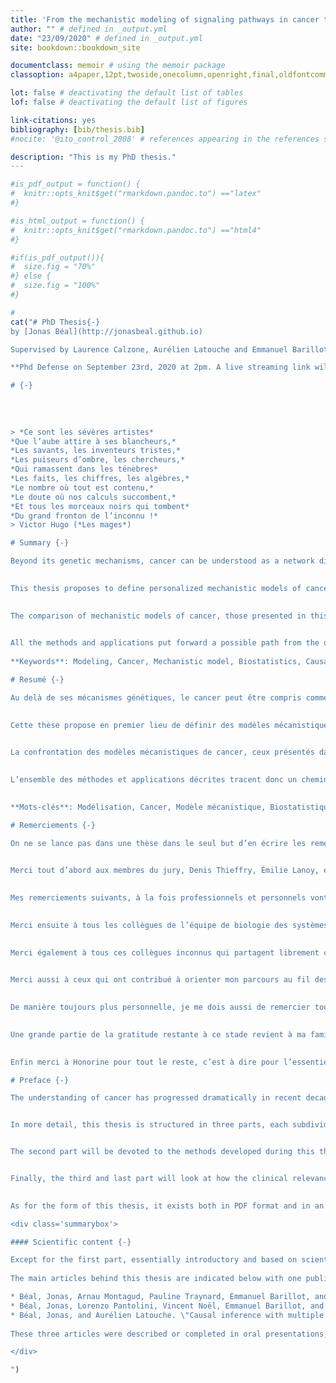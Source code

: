```yaml
--- 
title: 'From the mechanistic modeling of signaling pathways in cancer to the interpretation of models and their contributions: clinical applications and statistical evaluation'
author: "" # defined in _output.yml
date: "23/09/2020" # defined in _output.yml
site: bookdown::bookdown_site

documentclass: memoir # using the memoir package
classoption: a4paper,12pt,twoside,onecolumn,openright,final,oldfontcommands

lot: false # deactivating the default list of tables
lof: false # deactivating the default list of figures

link-citations: yes
bibliography: [bib/thesis.bib]
#nocite: '@ito_control_2008' # references appearing in the references section but not in text

description: "This is my PhD thesis."
---
```


```r
#is_pdf_output = function() {
#  knitr::opts_knit$get("rmarkdown.pandoc.to") =="latex"
#}
```

```r
#is_html_output = function() {
#  knitr::opts_knit$get("rmarkdown.pandoc.to") =="html4"
#}
```

```r
#if(is_pdf_output()){
#  size.fig = "70%"
#} else {
#  size.fig = "100%"
#}


```

```r
#
cat("# PhD Thesis{-}
by [Jonas Béal](http://jonasbeal.github.io)

Supervised by Laurence Calzone, Aurélien Latouche and Emmanuel Barillot.

**Phd Defense on September 23rd, 2020 at 2pm. A live streaming link will be posted here**: https://www.twitch.tv/jonasbeal

# {-}
  
  
  
  
> *Ce sont les sévères artistes*  
*Que l’aube attire à ses blancheurs,*  
*Les savants, les inventeurs tristes,*  
*Les puiseurs d’ombre, les chercheurs,*  
*Qui ramassent dans les ténèbres*  
*Les faits, les chiffres, les algèbres,*  
*Le nombre où tout est contenu,*  
*Le doute où nos calculs succombent,*  
*Et tous les morceaux noirs qui tombent*  
*Du grand fronton de l’inconnu !*  
> Victor Hugo (*Les mages*)

# Summary {-}

Beyond its genetic mechanisms, cancer can be understood as a network disease that often results from the interactions between different perturbations in a cellular regulatory network.  The dynamics of these networks and associated signaling pathways are complex and require integrated approaches. One approach is to design mechanistic models that translate the biological knowledge of networks in mathematical terms to simulate computationally the molecular features of cancers. However, these models only reflect the general mechanisms at work in cancers.  
  

This thesis proposes to define personalized mechanistic models of cancer. A generic model is first defined in a logical (or Boolean) formalism, before using omics data (mutations, RNA, proteins) from patients or cell lines in order to make the model specific to each one profile. These personalized models can then be compared with the clinical data of patients in order to validate them. The response to treatment is investigated in particular in this thesis. The explicit representation of the molecular mechanisms by these models allows to simulate the effect of different treatments according to their targets and to verify if the sensitivity of a patient to a drug is well predicted by the corresponding personalized model. An example concerning the response to BRAF inhibitors in melanomas and colorectal cancers is thus presented.  
  

The comparison of mechanistic models of cancer, those presented in this thesis and others, with clinical data also encourages a rigorous evaluation of their possible benefits in the context of medical use. The quantification and interpretation of the prognostic value of outputs of some mechanistic models is briefly presented before focusing on the particular case of models able to recommend the best treatment for each patient according to his molecular profile. A theoretical framework is defined to extend causal inference methods to the evaluation of such precision medicine algorithms. An illustration is provided using simulated data and patient derived xenografts.  
  

All the methods and applications put forward a possible path from the design of mechanistic models of cancer to their evaluation using statistical models emulating clinical trials. As such, this thesis provides one framework for the implementation of precision medicine in oncology.  
  
**Keywords**: Modeling, Cancer, Mechanistic model, Biostatistics, Causal inference, Precision medicine.

# Resumé {-}

Au delà de ses mécanismes génétiques, le cancer peut être compris comme une maladie de réseaux qui résulte souvent de l’interaction entre différentes perturbations dans un réseau de régulation cellulaire.  La dynamique de ces réseaux et des voies de signalisation associées est complexe et requiert des approches intégrées. Une d’entre elles est la conception de modèles dits mécanistiques qui traduisent mathématiquement la connaissance biologique des réseaux afin de pouvoir simuler le fonctionnement moléculaire des cancers informatiquement. Ces modèles ne traduisent cependant que les mécanismes généraux à l’oeuvre dans certains cancers en particulier.  
  

Cette thèse propose en premier lieu de définir des modèles mécanistiques personnalisés de cancer. Un modèle générique est  d’abord défini dans un formalisme logique (ou Booléen), avant d’utiliser les données omiques (mutations, ARN, protéines) de patients ou de lignées cellulaires afin de rendre le modèle spécifique à chacun. Ces modèles personnalisés peuvent ensuite être confrontés aux données cliniques de patients pour vérifier leur validité. Le cas de la réponse clinique aux traitements est exploré en particulier dans ce travail. La représentation explicite des mécanismes moléculaires par ces modèles permet en effet de simuler l’effet de différents traitements suivant leur mode d’action et de vérifier si la sensibilité d’un patient à un traitement est bien prédite par le modèle personnalisé correspondant. Un exemple concernant la réponse aux inhibiteurs de BRAF dans les mélanomes et cancers colorectaux est ainsi proposé.  
  

La confrontation des modèles mécanistiques de cancer, ceux présentés dans cette thèse et d’autres, aux données cliniques incite par ailleurs à évaluer rigoureusement leurs éventuels bénéfices dans la cadre d’une utilisation médicale. La quantification et l’interprétation de la valeur pronostique des biomarqueurs issus de certains modèles méchanistiques est brièvement présentée avant de se focaliser sur le cas particulier des modèles capables de sélectionner le meilleur traitement pour chaque patient en fonction des ses caractéristiques moléculaires. Un cadre théorique est proposé pour étendre les méthodes d’inférence causale à l’évaluation de tels algorithmes de médecine de précision. Une illustration est fournie à l’aide de données simulées et de xénogreffes dérivées de  patients.  
  

L’ensemble des méthodes et applications décrites tracent donc un chemin, de la conception de modèles mécanistiques de cancer à leur évaluation grâce à des modèles statistiques émulant des essais cliniques, proposant ainsi un cadre pour la mise en oeuvre de la médecine de précision en oncologie.  
  

**Mots-clés**: Modélisation, Cancer, Modèle mécanistique, Biostatistiques, Inférence causale, Médecine de précision.

# Remerciements {-}

On ne se lance pas dans une thèse dans le seul but d’en écrire les remerciements. C’est peut être un tort tant l’occasion est belle d’en profiter pour exprimer sa gratitude à tous ceux qui la méritent sans que l’on pense toujours à le leur dire. Je vais donc essayer de remercier tous ceux qui occupent mon esprit à l’heure où j’écris ces lignes, d’un bout à l’autre du spectre, de ceux sans qui cette thèse n’aurait pas été la même à ceux sans qui je serais bien différent.  
  

Merci tout d’abord aux membres du jury, Denis Thieffry, Émilie Lanoy, et en particulier aux rapporteurs Adeline Leclerq-Samson et Lodewyk Wessels, d’avoir accepté d’évaluer ce travail, contribuant ainsi à le rendre plus enrichissant pour moi. Merci également aux membres de mes comités de suivi de thèse Benno Schwikowski, Mélanie Prague et Xavier Paoletti pour leur regard extérieur et leurs remarques pertinentes et constructives.  
  

Mes remerciements suivants, à la fois professionnels et personnels vont à Laurence, Aurélien et Emmanuel pour avoir supervisé cette thèse en m’orientant sans me diriger, dans un juste équilibre d’encadrement et de liberté, chacun suivant ses spécificités. Merci en particulier à Laurence pour son inépuisable bienveillance, prodiguée avec générosité. Merci à Aurélien pour sa disponibilité et sa positivité, mot piégé s’il en est. Et enfin merci à Emmanuel pour sa capacité à prendre du recul.  
  

Merci ensuite à tous les collègues de l’équipe de biologie des systèmes, présents ou passés, particulièrement ceux avec lesquels j’ai pu collaborer directement. Merci à Arnau pour m’avoir inoculé son souci excessif de certains détails, à Vincent pour m’avoir enseigné certaines bonnes pratiques, à Pauline pour m’avoir accueilli à l’Institut et à Lorenzo pour m’avoir supporté. Merci plus largement à tous les membres de l’équipe qui ont fait de cette thèse une période d’échanges, scientifiques ou non : Nicolas, Mihaly, Cristobal, Andrei, Urczula, Céline, Laura, Loredana, Jane, Om, Marianyela, Christine, Maria, Inna. Mention spéciale à mes collègues de bureau successifs Loïc et Jonathan pour leur humour bienvenu et pour avoir toléré le mien. Merci de la même manière aux collègues de l’équipe STAMPM, tout spécialement à Bassirou et Alessandra pour m’avoir accueilli dans leur bureau mouvant de Saint-Cloud, mais aussi Christophe et Xavier (à nouveau) pour leur écoute et leurs conseils. Merci aux autres membres de l’U900, avec une pensée particulière pour Caroline, Kati et Yasmina dont le sens de l’organisation a contribué à me faciliter la vie.  
  

Merci également à tous ces collègues inconnus qui partagent librement connaissances, tutoriels, code informatique ou modèles typographiques. Ils forment une communauté virtuelle à l’impact bien réel.  
  

Merci aussi à ceux qui ont contribué à orienter mon parcours au fil des années, de Polytechnique à la biologie computationnelle. Je pense notamment à François et Fred chez Novadiscovery ainsi qu’à Vassily et Misko à l’EPFL.  
  

De manière toujours plus personnelle, je me dois aussi de remercier tous les amis qui ont fait de ces trois années un voyage agréable. Au sein de l’Institut tout d’abord, pour quelques repas avec Élise et Anne, au Collège des Ingénieurs, pour des discussions intellectuellement variées et rafraichissantes.  Merci ensuite à tous ces amis, connus à Saint-Étienne, Lyon, Palaiseau, Paris ou Lausanne, que se reconnaitront sans qu’il soit nécessaire de tous les nommer exhaustivement. Mention spéciale à Guillaume, Laurent, Reda, Michaël, Pierre, Etienne, Florian et Amélie pour m’avoir aidé ou réjoui plus souvent qu’à leur tour.  
  

Une grande partie de la gratitude restante à ce stade revient à ma famille pour son soutien sans faille. Merci à mes parents, frère, soeur et grand-mère pour m’avoir accompagné tout au long de mes études de leur curiosité et de leur fierté, autant de vent dans mes voiles sans lequel je n’aurais pas tant avancé. Merci tout spécialement à mes parents, je dois à votre tranquille mais tenace confiance de n’avoir jamais douté de ma capacité à choisir ma voie et à la tracer avec succès.  
  

Enfin merci à Honorine pour tout le reste, c’est à dire pour l’essentiel. Si \"*on ne possède d’un être que ce qu’on change en lui*\"^[André Malraux, *La condition humaine*], ne doute jamais qu’une large portion de ce travail t'appartient. Son auteur quant à lui ne s’appartient déjà plus tout à fait…

# Preface {-}

The understanding of cancer has progressed dramatically in recent decades, fueled in particular by the contribution of increasingly precise and abundant biological data. These advances have taken cancer modeling from theory to practice: it is now possible to simulate the molecular mechanisms of cancer in great detail. **But are cancer models more than objects of scientific investigation? Can they be considered as patient-oriented clinical tools?** These questions are at the heart of the present thesis which will focus on specific and limited examples to bring some partial answers to these general questions. The following chapters will thus propose **a comprehensive journey, from the design of a cancer model to its clinical application**.


In more detail, this thesis is structured in three parts, each subdivided into three chapters. Since the whole thesis is about cancer modeling, the first part aims at defining the type of model to be referred to, and in particular models that will be called mechanistic, as well as the object of the modeling, *i.e.*, the molecular networks involved in cancer. So the first part answers the question: **what is a cancer model and what is its purpose?** It is thus essentially an **introduction**, intended to outline the concepts and objects studied afterwards. 


The second part will be devoted to the methods developed during this thesis to transform qualitative models of molecular networks, known as logical models, into personalized models that can be interpreted clinically. In short, **how can a mathematical representation of biological knowledge be transformed into a tool that contributes to the understanding of the clinical manifestations of cancer?** This part therefore focuses on the first part of the journey, which is **systems biology**, starting from the biological question and seeking to model it while beginning to evaluate the clinical perspectives of such a model.


Finally, the third and last part will look at how the clinical relevance of all the above-mentioned models can be rigorously evaluated, both in their ability to predict the evolution of the disease and in their ability to recommend the most appropriate treatments for each patient. **How to quantify and interpret the value of the clinical information delivered by these models?** So this is the last part of the path, where the cancer model is considered to be complete, and the aim is to quantify its clinical relevance, using **statistical methods**.

  
As for the form of this thesis, it exists both in PDF format and in an online HTML version (<https://jonasbeal.github.io/files/PhdThesis/>). The two versions are strictly identical but the second one contains some additional interactive graphs or applications. Both documents have been generated with R from the same source files that also include the data and code required for the provided figures^[The thesis document, both in its PDF version and its online HTML version, is based on the R package *bookdown* and inspired by the architecture proposed by Ladislas Nalborczyk in his [GitHub repository](https://github.com/lnalborczyk/phd_thesis)]. All materials are available on the dedicated GitHub repository (<https://github.com/JonasBeal/PhdThesis>).

<div class='summarybox'>

#### Scientific content {-}

Except for the first part, essentially introductory and based on scientific literature, the different chapters are based on original scientific work done during this thesis (2017-2020) and mentioned at the beginning of each chapter in a box similar to the this one.  
  
The main articles behind this thesis are indicated below with one published article and two pre-prints currently under review: 

* Béal, Jonas, Arnau Montagud, Pauline Traynard, Emmanuel Barillot, and Laurence Calzone. \"Personalization of logical models with multi-omics data allows clinical stratification of patients.\" Frontiers in physiology 9 (2019): 1965. [Link](https://www.frontiersin.org/articles/10.3389/fphys.2018.01965/full).
* Béal, Jonas, Lorenzo Pantolini, Vincent Noël, Emmanuel Barillot, and Laurence Calzone. \"Personalized logical models to investigate cancer response to BRAF treatments in melanomas and colorectal cancers.\" bioRxiv (2020). [Link](https://www.biorxiv.org/content/10.1101/2020.05.27.119016v2).
* Béal, Jonas, and Aurélien Latouche. \"Causal inference with multiple versions of treatment and application to personalized medicine.\" arXiv preprint arXiv:2005.12427 (2020). [Link](https://arxiv.org/abs/2005.12427).  
  
These three articles were described or completed in oral presentations, respectively in International Conference of Systems Biology 2018, conference on Intelligent Systems for Molecular Biology (ISMB/ECCB 2019, [Video](https://www.youtube.com/watch?v=6EMBycoR0Ow)) and conference of International Society of Clinical Biostatistics (ISCB41 2020).

</div>

")

````

